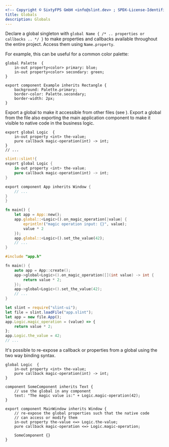 ```yaml
---
<!-- Copyright © SixtyFPS GmbH <info@slint.dev> ; SPDX-License-Identifier: MIT -->
title: Globals
description: Globals
---
```


Declare a global singleton with `global Name { /* .. properties or callbacks .. */ }` to
make properties and callbacks available throughout the entire project. Access them using `Name.property`.

For example, this can be useful for a common color palette:

```slint
global Palette  {
    in-out property<color> primary: blue;
    in-out property<color> secondary: green;
}

export component Example inherits Rectangle {
    background: Palette.primary;
    border-color: Palette.secondary;
    border-width: 2px;
}
```

Export a global to make it accessible from other files (see <Link type="Modules" />). Export a global from
the file also exporting the main application component to make it visible
to native code in the business logic.

```slint
export global Logic  {
    in-out property <int> the-value;
    pure callback magic-operation(int) -> int;
}
// ...
```
<Tabs syncKey="dev-language">
<TabItem label="Rust">

```rust
slint::slint!{
export global Logic {
    in-out property <int> the-value;
    pure callback magic-operation(int) -> int;
}

export component App inherits Window {
    // ...
}
}

fn main() {
    let app = App::new();
    app.global::<Logic>().on_magic_operation(|value| {
        eprintln!("magic operation input: {}", value);
        value * 2
    });
    app.global::<Logic>().set_the_value(42);
    // ...
}
```

</TabItem>
<TabItem label="C++">

```cpp
#include "app.h"

fn main() {
    auto app = App::create();
    app->global<Logic>().on_magic_operation([](int value) -> int {
        return value * 2;
    });
    app->global<Logic>().set_the_value(42);
    // ...
}
```
</TabItem>
<TabItem label="NodeJS">

```js
let slint = require("slint-ui");
let file = slint.loadFile("app.slint");
let app = new file.App();
app.Logic.magic_operation = (value) => {
    return value * 2;
};
app.Logic.the_value = 42;
// ...
```
</TabItem>
</Tabs>

It's possible to re-expose a callback or properties from a global using the two way binding syntax.

```slint
global Logic  {
    in-out property <int> the-value;
    pure callback magic-operation(int) -> int;
}

component SomeComponent inherits Text {
    // use the global in any component
    text: "The magic value is:" + Logic.magic-operation(42);
}

export component MainWindow inherits Window {
    // re-expose the global properties such that the native code
    // can access or modify them
    in-out property the-value <=> Logic.the-value;
    pure callback magic-operation <=> Logic.magic-operation;

    SomeComponent {}
}
```
